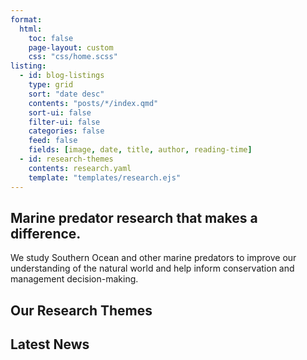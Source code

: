 ```yaml
---
format:
  html:
    toc: false
    page-layout: custom
    css: "css/home.scss"
listing:
  - id: blog-listings
    type: grid
    sort: "date desc"
    contents: "posts/*/index.qmd"
    sort-ui: false
    filter-ui: false
    categories: false
    feed: false
    fields: [image, date, title, author, reading-time]
  - id: research-themes
    contents: research.yaml
    template: "templates/research.ejs"
---
```


::: {.grid .hero-container style="padding-top: 0;"}
::: {.hero-text .g-start-2 .g-col-10 .g-start-md-2 .g-col-md-8 .g-start-xl-7 .g-col-xl-5}
# Marine predator research that makes a difference.

We study Southern Ocean and other marine predators to improve our understanding of the natural world and help inform conservation and management decision-making.
:::
:::

::: g-col-12
::: {.grid .page-columns}
## Our Research Themes

::: {#research-themes .listings-grid}
:::

## Latest News

::: {#blog-listings}
:::
:::
:::

